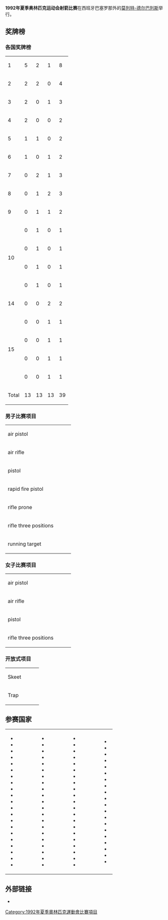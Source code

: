 '''1992年夏季奥林匹克运动会射箭比赛'''在西班牙巴塞罗那外的[[莫列特-德尔巴列斯|莫列特-德尔巴列斯]]举行。

==奖牌榜==
===各国奖牌榜===
{| {{RankedMedalTable}}
|-
| 1 ||align=left| {{flagIOCteam|EUN|1992年夏季}} || 5 || 2 || 1 || 8
|-
| 2 ||align=left| {{flagIOCteam|CHN|1992年夏季}} || 2 || 2 || 0 || 4
|-
| 3 ||align=left| {{flagIOCteam|GER|1992年夏季}} || 2 || 0 || 1 || 3
|-
| 4 ||align=left| {{flagIOCteam|KOR|1992年夏季}} || 2 || 0 || 0 || 2
|-
| 5 ||align=left| {{flagIOCteam|USA|1992年夏季}} || 1 || 1 || 0 || 2
|-
| 6 ||align=left| {{flagIOCteam|TCH|1992年夏季}} || 1 || 0 || 1 || 2
|-
| 7 ||align=left| {{flagIOCteam|BUL|1992年夏季}} || 0 || 2 || 1 || 3
|-
| 8 ||align=left| {{flagIOCteam|IOP|1992年夏季}} || 0 || 1 || 2 || 3
|-
| 9 ||align=left| {{flagIOCteam|JPN|1992年夏季}} || 0 || 1 || 1 || 2
|-
|rowspan=4 | 10 ||align=left| {{flagIOCteam|FRA|1992年夏季}} || 0 || 1 || 0 || 1
|-
|align=left| {{flagIOCteam|LAT|1992年夏季}} || 0 || 1 || 0 || 1
|-
|align=left| {{flagIOCteam|NOR|1992年夏季}} || 0 || 1 || 0 || 1
|-
|align=left| {{flagIOCteam|PER|1992年夏季}} || 0 || 1 || 0 || 1
|-
| 14 ||align=left| {{flagIOCteam|ITA|1992年夏季}} || 0 || 0 || 2 || 2
|-
|rowspan=4 | 15 ||align=left| {{flagIOCteam|MGL|1992年夏季}} || 0 || 0 || 1 || 1
|-
|align=left| {{flagIOCteam|POL|1992年夏季}} || 0 || 0 || 1 || 1
|-
|align=left| {{flagIOCteam|ROU|1992年夏季}} || 0 || 0 || 1 || 1
|-
|align=left| {{flagIOCteam|SWE|1992年夏季}} || 0 || 0 || 1 || 1
|-
!colspan=2|Total||13||13||13||39
|}

===男子比赛项目===
{|{{MedalistTable|type=Event}}
|-
| air pistol<br/>{{DetailsLink|1992年夏季奥林匹克运动会射击比赛 - Men's 10 metre air pistol}}
|{{flagIOCmedalist|[[王义夫|王义夫]]|CHN|1992年夏季}}
|{{flagIOCmedalist|[[Sergei_Pyzhianov|Sergei Pyzhianov]]|EUN|1992年夏季}}
|{{flagIOCmedalist|[[索林·巴比|索林·巴比]]|ROU|1992年夏季}}
|-
| air rifle<br/>{{DetailsLink|1992年夏季奥林匹克运动会射击比赛 - Men's 10 metre air rifle}}
|{{flagIOCmedalist|[[Yuri_Fedkin|Yuri Fedkin]]|EUN|1992年夏季}}
|{{flagIOCmedalist|[[弗兰克·巴迪乌|弗兰克·巴迪乌]]|FRA|1992年夏季}}
|{{flagIOCmedalist|[[约翰·里德雷尔|约翰·里德雷尔]]|GER|1992年夏季}}
|-
| pistol<br/>{{DetailsLink|1992年夏季奥林匹克运动会射击比赛 - Men's 50 metre pistol}}
|{{flagIOCmedalist|[[Kanstantsin_Lukashyk|Kanstantsin Lukashyk]]|EUN|1992年夏季}}
|{{flagIOCmedalist|[[王义夫|王义夫]]|CHN|1992年夏季}}
|{{flagIOCmedalist|[[朗纳·斯卡诺克|朗纳·斯卡诺克]]|SWE|1992年夏季}}
|-
| rapid fire pistol<br/>{{DetailsLink|1992年夏季奥林匹克运动会射击比赛 - Men's 25 metre rapid fire pistol}}
|{{flagIOCmedalist|[[拉尔夫·舒曼|拉尔夫·舒曼]]|GER|1992年夏季}}
|{{flagIOCmedalist|[[Afanasijs_Kuzmins|Afanasijs Kuzmins]]|LAT|1992年夏季}}
|{{flagIOCmedalist|[[Vladimir_Vokhmyanin|Vladimir Vokhmyanin]]|EUN|1992年夏季}}
|-
| rifle prone<br/>{{DetailsLink|1992年夏季奥林匹克运动会射击比赛 - Men's 50 metre rifle prone}}
|{{flagIOCmedalist|[[李垠澈|李垠澈]]|KOR|1992年夏季}}
|{{flagIOCmedalist|[[Harald_Stenvaag|Harald Stenvaag]]|NOR|1992年夏季}}
|{{flagIOCmedalist|[[Stevan_Pletikosić|Stevan Pletikosić]]|IOP|1992年夏季}}
|-
| rifle three positions<br/>{{DetailsLink|1992年夏季奥林匹克运动会射击比赛 - Men's 50 metre rifle three positions}}
|{{flagIOCmedalist|[[Hrachya_Petikyan|Hrachya Petikyan]]|EUN|1992年夏季}}
|{{flagIOCmedalist|[[Robert_Foth|Robert Foth]]|USA|1992年夏季}}
|{{flagIOCmedalist|[[Ryohei_Koba|Ryohei Koba]]|JPN|1992年夏季}}
|-
| running target<br/>{{DetailsLink|1992年夏季奥林匹克运动会射击比赛 - Men's 10 metre running target}}
|{{flagIOCmedalist|[[米夏埃尔·雅各西茨|米夏埃尔·雅各西茨]]|GER|1992年夏季}}
|{{flagIOCmedalist|[[Anatoli_Asrabayev|Anatoli Asrabayev]]|EUN|1992年夏季}}
|{{flagIOCmedalist|[[Luboš_Račanský|Luboš Račanský]]|TCH|1992年夏季}}
|}

===女子比赛项目===
{|{{MedalistTable|type=Event}}
|-
| air pistol<br/>{{DetailsLink|1992年夏季奥林匹克运动会射击比赛 - Women's 10 metre air pistol}}
|{{flagIOCmedalist|[[Marina_Logvinenko|Marina Logvinenko]]|EUN|1992年夏季}}
|{{flagIOCmedalist|[[亚斯娜·舍卡里奇|亚斯娜·舍卡里奇]]|IOP|1992年夏季}}
|{{flagIOCmedalist|[[Mariya_Grozdeva|Mariya Grozdeva]]|BUL|1992年夏季}}
|-
| air rifle<br/>{{DetailsLink|1992年夏季奥林匹克运动会射击比赛 - Women's 10 metre air rifle}}
|{{flagIOCmedalist|[[吕甲顺|吕甲顺]]|KOR|1992年夏季}}
|{{flagIOCmedalist|[[Vesela_Letcheva|Vesela Letcheva]]|BUL|1992年夏季}}
|{{flagIOCmedalist|[[Aranka_Binder|Aranka Binder]]|IOP|1992年夏季}}
|-
| pistol<br/>{{DetailsLink|1992年夏季奥林匹克运动会射击比赛 - Women's 25 metre pistol}}
|{{flagIOCmedalist|[[Marina_Logvinenko|Marina Logvinenko]]|EUN|1992年夏季}}
|{{flagIOCmedalist|[[李对红|李对红]]|CHN|1992年夏季}}
|{{flagIOCmedalist|[[Munkhbayar_Dorjsuren|Dorjsürengiin Mönkhbayar]]|MGL|1992年夏季}}
|-
| rifle three positions<br/>{{DetailsLink|1992年夏季奥林匹克运动会射击比赛 - Women's 50 metre rifle three positions}}
|{{flagIOCmedalist|[[Launi_Meili|Launi Meili]]|USA|1992年夏季}}
|{{flagIOCmedalist|[[Nonka_Matova|Nonka Matova]]|BUL|1992年夏季}}
|{{flagIOCmedalist|[[马乌戈热塔·克西翁日凯维奇|马乌戈热塔·克西翁日凯维奇]]|POL|1992年夏季}}
|}

===开放式项目===
{|{{MedalistTable|type=Event}}
|-
|Skeet<br/>{{DetailsLink|1992年夏季奥林匹克运动会射击比赛 - Skeet}}
|{{flagIOCmedalist|[[张山_(射击运动员)|张山]]|CHN|1992年夏季}}
|{{flagIOCmedalist|[[Juan_Giha|Juan Giha]]|PER|1992年夏季}}
|{{flagIOCmedalist|[[布鲁诺·罗塞蒂_(射击运动员)|布鲁诺·罗塞蒂]]|ITA|1992年夏季}}
|-
|Trap<br/>{{DetailsLink|1992年夏季奥林匹克运动会射击比赛 - Trap}}
|{{flagIOCmedalist|[[彼得·赫尔德利奇卡|彼得·赫尔德利奇卡]]|TCH|1992年夏季}}
|{{flagIOCmedalist|[[Kazumi_Watanabe_(sport_shooter)|Kazumi Watanabe]]|JPN|1992年夏季}}
|{{flagIOCmedalist|[[马尔科·文图里尼|马尔科·文图里尼]]|ITA|1992年夏季}}
|}

==参赛国家==
{|
|
* {{flagIOC|ALB|1992年夏季|2}}
* {{flagIOC|AND|1992年夏季|1}}
* {{flagIOC|ARG|1992年夏季|2}}
* {{flagIOC|AUS|1992年夏季|7}}
* {{flagIOC|AUT|1992年夏季|5}}
* {{flagIOC|BAN|1992年夏季|1}}
* {{flagIOC|BAR|1992年夏季|1}}
* {{flagIOC|BEL|1992年夏季|4}}
* {{flagIOC|BOL|1992年夏季|1}}
* {{flagIOC|BIH|1992年夏季|1}}
* {{flagIOC|BRA|1992年夏季|2}}
* {{flagIOC|BUL|1992年夏季|13}}
* {{flagIOC|CAN|1992年夏季|12}}
* {{flagIOC|CHI|1992年夏季|2}}
* {{flagIOC|CHN|1992年夏季|20}}
* {{flagIOC|TPE|1992年夏季|2}}
* {{flagIOC|COL|1992年夏季|2}}
* {{flagIOC|CRC|1992年夏季|1}}
* {{flagIOC|CRO|1992年夏季|4}}
* {{flagIOC|CUB|1992年夏季|5}}
* {{flagIOC|CYP|1992年夏季|2}}
|width=40|
|valign=top|
* {{flagIOC|TCH|1992年夏季|17}}
* {{flagIOC|DEN|1992年夏季|7}}
* {{flagIOC|ECU|1992年夏季|1}}
* {{flagIOC|EGY|1992年夏季|5}}
* {{flagIOC|EST|1992年夏季|3}}
* {{flagIOC|FIN|1992年夏季|8}}
* {{flagIOC|FRA|1992年夏季|17}}
* {{flagIOC|GER|1992年夏季|18}}
* {{flagIOC|GBR|1992年夏季|7}}
* {{flagIOC|GRE|1992年夏季|3}}
* {{flagIOC|GUA|1992年夏季|3}}
* {{flagIOC|HKG|1992年夏季|1}}
* {{flagIOC|HUN|1992年夏季|18}}
* {{flagIOC|ISL|1992年夏季|1}}
* {{flagIOC|IND|1992年夏季|2}}
* {{flagIOC|IOP|1992年夏季|8}}
* {{flagIOC|IRQ|1992年夏季|1}}
* {{flagIOC|ISR|1992年夏季|3}}
* {{flagIOC|ITA|1992年夏季|13}}
* {{flagIOC|JPN|1992年夏季|11}}
* {{flagIOC|JOR|1992年夏季|1}}
|width=40|
|valign=top|
* {{flagIOC|KEN|1992年夏季|2}}
* {{flagIOC|KUW|1992年夏季|2}}
* {{flagIOC|LAT|1992年夏季|2}}
* {{flagIOC|LIE|1992年夏季|1}}
* {{flagIOC|LUX|1992年夏季|3}}
* {{flagIOC|MAS|1992年夏季|1}}
* {{flagIOC|MLT|1992年夏季|1}}
* {{flagIOC|MEX|1992年夏季|1}}
* {{flagIOC|MON|1992年夏季|1}}
* {{flagIOC|MGL|1992年夏季|2}}
* {{flagIOC|NEP|1992年夏季|1}}
* {{flagIOC|NED|1992年夏季|4}}
* {{flagIOC|AHO|1992年夏季|1}}
* {{flagIOC|NZL|1992年夏季|3}}
* {{flagIOC|NCA|1992年夏季|1}}
* {{flagIOC|PRK|1992年夏季|9}}
* {{flagIOC|NOR|1992年夏季|7}}
* {{flagIOC|OMA|1992年夏季|1}}
* {{flagIOC|PER|1992年夏季|2}}
* {{flagIOC|PHI|1992年夏季|2}}
* {{flagIOC|POL|1992年夏季|12}}
|width=40|
|valign=top|
* {{flagIOC|POR|1992年夏季|4}}
* {{flagIOC|PUR|1992年夏季|2}}
* {{flagIOC|ROU|1992年夏季|5}}
* {{flagIOC|SMR|1992年夏季|2}}
* {{flagIOC|SIN|1992年夏季|1}}
* {{flagIOC|SLO|1992年夏季|1}}
* {{flagIOC|RSA|1992年夏季|2}}
* {{flagIOC|KOR|1992年夏季|12}}
* {{flagIOC|ESP|1992年夏季|15}}
* {{flagIOC|SRI|1992年夏季|1}}
* {{flagIOC|SWE|1992年夏季|7}}
* {{flagIOC|SUI|1992年夏季|8}}
* {{flagIOC|SYR|1992年夏季|1}}
* {{flagIOC|THA|1992年夏季|2}}
* {{flagIOC|TUR|1992年夏季|1}}
* {{flagIOC|EUN|1992年夏季|22}}
* {{flagIOC|USA|1992年夏季|21}}
* {{flagIOC|ISV|1992年夏季|1}}
* {{flagIOC|URU|1992年夏季|1}}
* {{flagIOC|VIE|1992年夏季|1}}
|}

==外部链接==
*{{cite book |title=Games of the XXV Olympiad Barcelona 1992: The results |url=http://www.la84foundation.org/6oic/OfficialReports/1992/1992s5.pdf |format=PDF |accessdate=2008-09-10 |deadurl=yes |archiveurl=https://web.archive.org/web/20100707160203/http://www.la84foundation.org/6oic/OfficialReports/1992/1992s5.pdf |archivedate=2010-07-07 }}

{{1992年夏季奥林匹克运动会比赛项目}}
{{奥林匹克运动会射击比赛}}

[[Category:1992年夏季奧林匹克運動會比賽項目|Category:1992年夏季奧林匹克運動會比賽項目]]